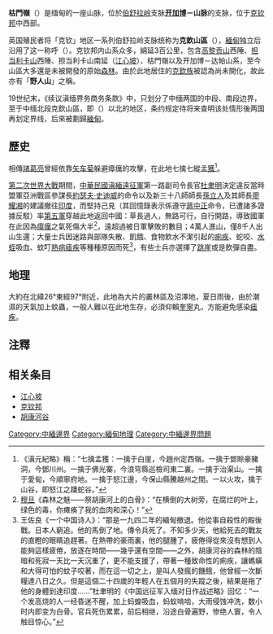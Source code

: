 {{coord|26|N|97|E|type:mountain|display=title}}
'''枯門嶺'''（{{lang-kac|Kumon bum yan/marawn}}）是缅甸的一座山脉，位於[[伯舒拉岭|伯舒拉岭]]支脉'''[[开加博峰|开加博]]－{{link-en|达帕峰|Dapha Bum|达帕}}山脉'''的支脉，位于[[克钦邦|克钦邦]]中西部。

英国殖民者将「克钦」地区一系列伯舒拉岭支脉统称为'''克欽山區'''（{{lang-en|Kachin Hills}}），[[緬甸|緬甸]]独立后沿用了这一称呼（{{lang-my|ကချင်တောင်တန်း}}）。克钦邦内山系众多，綿延3百公里，包含[[高黎贡山|高黎贡山]]西陲、[[担当利卡山|担当利卡山]]西陲、担当利卡山南延（[[江心坡|江心坡]]）、枯門嶺以及开加博－达帕山系，至今山區大多還是未被開發的原始[[森林|森林]]。由於此地居住的[[克欽族|克欽族]]被{{who}}認為尚未開化，故此亦有「'''野人山'''」之稱。

19世纪末，《续议滇缅界务商务条款》中，只划分了中缅两国的中段、南段边界，至于中缅北段克欽山區，即{{link-sv|尖高山|Hsaochaw Bum}}（{{lang-kac|Manang bum}}）以北的地区，条约规定待将来查明该处情形後两国再划定界线，后來被劃歸[[緬甸|緬甸]]。

== 歷史 ==
相傳[[諸葛亮|諸葛亮]]曾經依靠[[矢车菊|矢车菊]]躲避瘴癘的攻擊，在此地七擒七縱[[孟獲|孟獲]]<ref>《滇元紀略》稱：“七擒孟獲：一擒于白崖，今趙州定西嶺。一擒于鄧賒豪豬洞，今鄧川州。一擒于佛光寨，今浪穹縣巡檢司東二裏。一擒于治渠山。一擒于愛甸，今順寧府地。一擒于怒江邊，今保山縣騰越州之間。一以火攻，擒于山谷，即怒江之蹯蛇谷。”</ref>。

[[第二次世界大戰|第二次世界大戰]]期間，[[中華民國|中華民國]][[中國遠征軍|滇緬遠征軍]]第一路副司令長官[[杜聿明|杜聿明]]決定違反當時盟軍亞洲戰區參謀長[[約瑟夫·史迪威|約瑟夫·史迪威]]的命令以及新三十八師師長[[孫立人|孫立人]]及其師長[[廖耀湘|廖耀湘]]的建議撤往[[印度|印度]]，而堅持己見（其回憶錄表示係遵守[[蔣中正|蔣中正]]命令，已遭諸多證據反駁）率[[國民革命軍第五軍|第五軍]]穿越此地返回中國：草長過人，無路可行，自行開路，導致國軍在此因為[[瘴癘|瘴癘]]之氣死傷大半<ref>[[穆旦|穆旦]]《森林之魅——祭胡康河上的白骨》：“在横倒的大树旁，在腐烂的叶上，绿色的毒，你瘫痪了我的血肉和深心！”</ref>，遠超過被日軍擊敗的數目；4萬人進山，僅8千人出山生還；大量士兵因迷路與部隊失散、飢餓、食物飲水不潔引起的[[痢疾|痢疾]]、蛇咬、[[水蛭|水蛭]]吸血、蚊叮[[熱病|熱病]][[瘧疾|瘧疾]]等種種原因而死<ref>王佐良《一个中国诗人》：“那是一九四二年的緬甸撤退。他從事自殺性的殿後戰。日本人窮追。他的馬倒了地。傳令兵死了。不知多少天，他給死去的戰友的直瞪的眼睛追趕著。在熱帶的豪雨裏，他的腿腫了，疲倦得從來沒有想到人能夠這樣疲倦，放逐在時間——幾乎還有空間——之外，胡康河谷的森林的陰暗和死寂一天比一天沉重了，更不能支援了，帶著一種致命性的痢疾，讓螞蟥和大得可怕的蚊子咬著，而在這一切之上，是叫人發瘋的饑餓，他曾經一次斷糧達八日之久。但是這個二十四歲的年輕人在五個月的失蹤之後，結果是拖了他的身體到達印度……”杜聿明的《中国远征军入缅对日作战述略》回忆：“一个发高烧的人一经昏迷不醒，加上蚂蝗吸血，蚂蚁啃啮，大雨侵蚀冲洗，数小时内即变为白骨。官兵死伤累累，前后相继，沿途白骨遍野，惨绝人寰，令人触目惊心。”</ref>，有些士兵亦選擇了[[跳崖|跳崖]]或是飲彈自盡。

== 地理 ==
大約在北緯26°東經97°附近，此地為大片的叢林區及沼澤地，夏日雨後，由於潮濕的天氣加上蚊蟲，一般人難以在此地生存，必須仰賴[[奎寧|奎寧]]丸，方能避免感染[[瘧疾|瘧疾]]。

== 注釋 ==
{{reflist}}

== 相关条目 ==
*[[江心坡|江心坡]]
*[[克钦邦|克钦邦]]
*[[胡康河谷|胡康河谷]]

{{亚洲领土争议}}

[[Category:中緬邊界|Category:中緬邊界]]
[[Category:緬甸地理|Category:緬甸地理]]
[[Category:中緬邊界問題|Category:中緬邊界問題]]